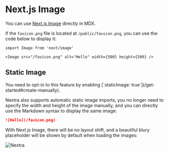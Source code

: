 # Next.js Image

You can use
[Next.js Image](https://nextjs.org/docs/basic-features/image-optimization)
directly in MDX.

If the `favicon.png` file is located at `/public/favicon.png`, you can use the code
below to display it:

```mdx
import Image from 'next/image'

<Image src="/favicon.png" alt="Hello" width={500} height={500} />
```

## Static Image


<Callout type="warning">
  You need to opt-in to this feature by enabling [`staticImage:
  true`](/get-started#create-manually).
</Callout>

Nextra also supports automatic static image imports, you no longer need to
specify the width and height of the image manually, and you can directly use the
Markdown syntax to display the same image:

```md
![Hello](/favicon.png)
```

With Next.js Image, there will be no layout shift, and a beautiful blury
placeholder will be shown by default when loading the images:

![Nextra](/favicon.png)
